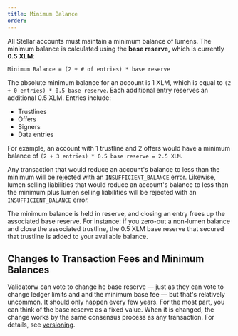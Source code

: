 ```yaml
---
title: Minimum Balance
order: 
---
```


All Stellar accounts must maintain a minimum balance of lumens. The minimum balance is calculated using the **base reserve,** which is currently **0.5 XLM**:

```
Minimum Balance = (2 + # of entries) * base reserve
```
The absolute minimum balance for an account is 1 XLM, which is equal to `(2 + 0 entries) * 0.5 base reserve`. Each additional entry reserves an additional 0.5 XLM. Entries include:

- Trustlines
- Offers
- Signers
- Data entries

For example, an account with 1 trustline and 2 offers would have a minimum balance of `(2 + 3 entries) * 0.5 base reserve = 2.5 XLM`.

Any transaction that would reduce an account's balance to less than the minimum will be rejected with an `INSUFFICIENT_BALANCE` error.  Likewise, lumen selling liabilities that would reduce an account's balance to less than the minimum plus lumen selling liabilities will be rejected with an `INSUFFICIENT_BALANCE` error.

The minimum balance is held in reserve, and closing an entry frees up the associated base reserve.  For instance: if you zero-out a non-lumen balance and close the associated trustline, the 0.5 XLM base reserve that secured that trustline is added to your available balance. 

## Changes to Transaction Fees and Minimum Balances
Validatorw can vote to change he base reserve — just as they can vote to change ledger limits and and the minimum base fee — but that's relatively uncommon.  It should only happen every few years. For the most part, you can think of the base reserve as a fixed value. When it is changed, the change works by the same consensus process as any transaction. For details, see [versioning](link).
